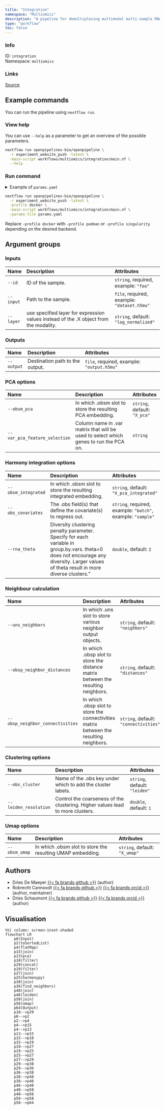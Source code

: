 ```yaml
---
title: "Integration"
namespace: "Multiomics"
description: "A pipeline for demultiplexing multimodal multi-sample RNA transcriptomics data."
type: "workflow"
toc: false
---
```


::: {.column-margin}

### Info

ID: `integration`  
Namespace: `multiomics`

### Links
[Source](https://github.com/openpipelines-bio/openpipeline/blob/experiment_website_push/workflows/multiomics/integration){.btn-action .btn-sm .btn-info .btn role="button"}

:::



## Example commands

You can run the pipeline using `nextflow run`.

### View help

You can use `--help` as a parameter to get an overview of the possible parameters.

```bash
nextflow run openpipelines-bio/openpipeline \
  -r experiment_website_push -latest \
  -main-script workflows/multiomics/integration/main.nf \
  --help
```

### Run command

<details>
<summary>Example of `params.yaml`</summary>
```yaml

```
</details>

```bash
nextflow run openpipelines-bio/openpipeline \
  -r experiment_website_push -latest \
  -profile docker \
  -main-script workflows/multiomics/integration/main.nf \
  -params-file params.yaml
```

:::{.callout-note}
Replace `-profile docker` with `-profile podman` or `-profile singularity` depending on the desired backend.
:::

## Argument groups

### Inputs

|Name      |Description                                                                           |Attributes                                  |
|:---------|:-------------------------------------------------------------------------------------|:-------------------------------------------|
|`--id`    |ID of the sample.                                                                     |`string`, required, example: `"foo"`        |
|`--input` |Path to the sample.                                                                   |`file`, required, example: `"dataset.h5mu"` |
|`--layer` |use specified layer for expression values instead of the .X object from the modality. |`string`, default: `"log_normalized"`       |


### Outputs

|Name       |Description                     |Attributes                                 |
|:----------|:-------------------------------|:------------------------------------------|
|`--output` |Destination path to the output. |`file`, required, example: `"output.h5mu"` |


### PCA options

|Name                          |Description                                                                           |Attributes                   |
|:-----------------------------|:-------------------------------------------------------------------------------------|:----------------------------|
|`--obsm_pca`                  |In which .obsm slot to store the resulting PCA embedding.                             |`string`, default: `"X_pca"` |
|`--var_pca_feature_selection` |Column name in .var matrix that will be used to select which genes to run the PCA on. |`string`                     |


### Harmony integration options

|Name                |Description                                                                                                                                                                             |Attributes                                                  |
|:-------------------|:---------------------------------------------------------------------------------------------------------------------------------------------------------------------------------------|:-----------------------------------------------------------|
|`--obsm_integrated` |In which .obsm slot to store the resulting integrated embedding.                                                                                                                        |`string`, default: `"X_pca_integrated"`                     |
|`--obs_covariates`  |The .obs field(s) that define the covariate(s) to regress out.                                                                                                                          |`string`, required, example: `"batch"`, example: `"sample"` |
|`--rna_theta`       |Diversity clustering penalty parameter. Specify for each variable in group.by.vars.  theta=0 does not encourage any diversity. Larger values of theta result in more diverse clusters." |`double`, default: `2`                                      |


### Neighbour calculation

|Name                             |Description                                                                             |Attributes                            |
|:--------------------------------|:---------------------------------------------------------------------------------------|:-------------------------------------|
|`--uns_neighbors`                |In which .uns slot to store various neighbor output objects.                            |`string`, default: `"neighbors"`      |
|`--obsp_neighbor_distances`      |In which .obsp slot to store the distance matrix between the resulting neighbors.       |`string`, default: `"distances"`      |
|`--obsp_neighbor_connectivities` |In which .obsp slot to store the connectivities matrix between the resulting neighbors. |`string`, default: `"connectivities"` |


### Clustering options

|Name                  |Description                                                                    |Attributes                    |
|:---------------------|:------------------------------------------------------------------------------|:-----------------------------|
|`--obs_cluster`       |Name of the .obs key under which to add the cluster labels.                    |`string`, default: `"leiden"` |
|`--leiden_resolution` |Control the coarseness of the clustering. Higher values lead to more clusters. |`double`, default: `1`        |


### Umap options

|Name          |Description                                                |Attributes                    |
|:-------------|:----------------------------------------------------------|:-----------------------------|
|`--obsm_umap` |In which .obsm slot to store the resulting UMAP embedding. |`string`, default: `"X_umap"` |

## Authors

  * Dries De Maeyer [{{< fa brands github >}}](https://github.com/ddemaeyer) (author)
  * Robrecht Cannoodt [{{< fa brands github >}}](https://github.com/rcannood) [{{< fa brands orcid >}}](https://orcid.org/0000-0003-3641-729X) (author, maintainer)
  * Dries Schaumont [{{< fa brands github >}}](https://github.com/DriesSchaumont) [{{< fa brands orcid >}}](https://orcid.org/0000-0002-4389-0440) (author)

## Visualisation

```mermaid
%%| column: screen-inset-shaded
flowchart LR
    p0(Input)
    p2(toSortedList)
    p4(flatMap)
    p15(join)
    p13(pca)
    p18(filter)
    p29(concat)
    p19(filter)
    p27(join)
    p25(harmonypy)
    p38(join)
    p36(find_neighbors)
    p48(join)
    p46(leiden)
    p58(join)
    p56(umap)
    p64(Output)
    p18-->p29
    p0-->p2
    p2-->p4
    p4-->p15
    p4-->p13
    p13-->p15
    p15-->p18
    p15-->p19
    p19-->p27
    p19-->p25
    p25-->p27
    p27-->p29
    p29-->p38
    p29-->p36
    p36-->p38
    p38-->p48
    p38-->p46
    p46-->p48
    p48-->p58
    p48-->p56
    p56-->p58
    p58-->p64

```
